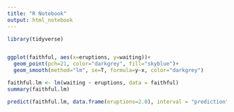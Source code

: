 ```yaml
---
title: "R Notebook"
output: html_notebook
---
```


```r

library(tidyverse)


ggplot(faithful, aes(x=eruptions, y=waiting))+
  geom_point(pch=21, color="darkgrey", fill="skyblue")+
  geom_smooth(method="lm", se=T, formula=y~x, color="darkgrey")

faithful.lm <- lm(waiting ~ eruptions, data = faithful)
summary(faithful.lm)

```





```r

predict(faithful.lm, data.frame(eruptions=2.0), interval = "prediction")
```





```r

```

